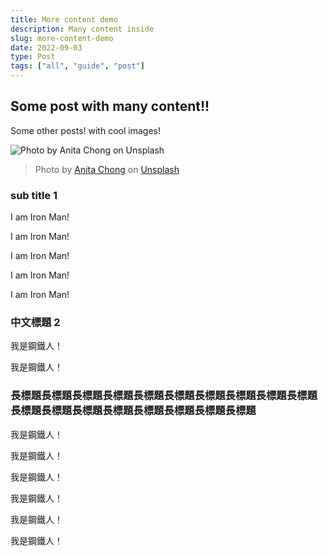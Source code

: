 ```yaml
---
title: More content demo
description: Many content inside
slug: more-content-demo
date: 2022-09-03
type: Post
tags: ["all", "guide", "post"]
---
```


## Some post with many content!!

Some other posts! with cool images!

![Photo by Anita Chong on Unsplash](/images/anita-chong-unsplash.jpg)

> Photo by [Anita Chong](https://unsplash.com/@jacutanita) on [Unsplash](https://unsplash.com/photos/aSJAalMXCvI)

### sub title 1

I am Iron Man!

I am Iron Man!

I am Iron Man!

I am Iron Man!

I am Iron Man!

### 中文標題 2

我是鋼鐵人！

我是鋼鐵人！

### 長標題長標題長標題長標題長標題長標題長標題長標題長標題長標題長標題長標題長標題長標題長標題長標題長標題長標題

我是鋼鐵人！

我是鋼鐵人！

我是鋼鐵人！

我是鋼鐵人！

我是鋼鐵人！

我是鋼鐵人！